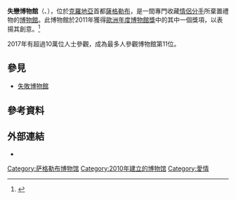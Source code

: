 {{Expand English|date=2018年8月}}

{{Infobox Museum
 |name          = 失戀博物館
 |image         = Museum of Broken Relationships in Berlin 20071023.jpg
 |imagesize     = 300
 |caption       =
 |map_type      =
 |map_caption   =
 |latitude      =
 |longitude     =
 |established   = 2010年
 |dissolved     =
 |location      = {{COR}}[[薩格勒布|薩格勒布]]
 |type          = 特別性博物館
 |area          =
 |visitors      =
 |director      =
 |curator =
 |publictransit =
 |openinghours  =
 |website       = {{URL|brokenships.com}}
}}
'''失戀博物館'''（{{Lang-en|Museum of Broken Relationships}}、{{lang-hr|Muzej prekinutih veza}}），位於[[克羅地亞|克羅地亞]]首都[[薩格勒布|薩格勒布]]，是一間專門收藏[[情侶|情侶]][[分手|分手]]所棄置禮物的[[博物館|博物館]]。此博物館於2011年獲得[[歐洲年度博物館獎|歐洲年度博物館獎]]中的其中一個獎項，以表揚其創意。<ref name="EMYA 2011">{{cite press release
 |url         = http://www.europeanmuseumforum.ru/images/documents/emya2011en.pdf
 |title       = The Gallo-Roman Museum in Tongeren, Belgium, won the European Museum of the Year Award 2011
 |date        = 21 May 2011
 |publisher   = [[European_Museum_Forum|European Museum Forum]]
 |format      = PDF
 |accessdate  = 2 July 2011
 |deadurl     = yes
 |archiveurl  = https://web.archive.org/web/20150924003746/http://www.europeanmuseumforum.ru/images/documents/emya2011en.pdf
 |archivedate = 2015年9月24日
}}</ref>

2017年有超過10萬位人士參觀，成為最多人參觀博物館第11位。

==參見==
*[[失敗博物館|失敗博物館]]

==參考資料==
{{reflist}}

==外部連結==
*{{official|brokenships.com}}

{{coord|45|48|54|N|15|58|23|E|display=title}}
{{Normdaten}}

[[Category:萨格勒布博物馆|Category:萨格勒布博物馆]]
[[Category:2010年建立的博物馆|Category:2010年建立的博物馆]]
[[Category:愛情|Category:愛情]]